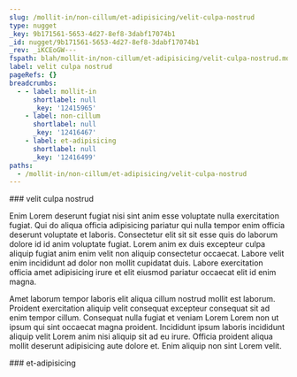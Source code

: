 ```yaml
---
slug: /mollit-in/non-cillum/et-adipisicing/velit-culpa-nostrud
type: nugget
_key: 9b171561-5653-4d27-8ef8-3dabf17074b1
_id: nugget/9b171561-5653-4d27-8ef8-3dabf17074b1
_rev: _iKCEoGW---
fspath: blah/mollit-in/non-cillum/et-adipisicing/velit-culpa-nostrud.md
label: velit culpa nostrud
pageRefs: {}
breadcrumbs:
  - - label: mollit-in
      shortlabel: null
      _key: '12415965'
    - label: non-cillum
      shortlabel: null
      _key: '12416467'
    - label: et-adipisicing
      shortlabel: null
      _key: '12416499'
paths:
  - /mollit-in/non-cillum/et-adipisicing/velit-culpa-nostrud
---
```


<NuggetArea>
<Nugget slug="/mollit-in/non-cillum/et-adipisicing/velit-culpa-nostrud" type="nugget" _key="9b171561-5653-4d27-8ef8-3dabf17074b1" _id="nugget/9b171561-5653-4d27-8ef8-3dabf17074b1" _rev="_iKCEoGW---" fspath="blah/mollit-in/non-cillum/et-adipisicing/velit-culpa-nostrud.md" label="velit culpa nostrud" paths="/mollit-in/non-cillum/et-adipisicing/velit-culpa-nostrud">
<NuggetBody>
### velit culpa nostrud

Enim Lorem deserunt fugiat nisi sint anim esse voluptate nulla exercitation fugiat. Qui do aliqua officia adipisicing pariatur qui nulla tempor enim officia deserunt voluptate et laboris. Consectetur elit sit sit esse quis do laborum dolore id id anim voluptate fugiat. Lorem anim ex duis excepteur culpa aliquip fugiat anim enim velit non aliquip consectetur occaecat. Labore velit enim incididunt ad dolor non mollit cupidatat duis. Labore exercitation officia amet adipisicing irure et elit eiusmod pariatur occaecat elit id enim magna.

Amet laborum tempor laboris elit aliqua cillum nostrud mollit est laborum. Proident exercitation aliquip velit consequat excepteur consequat sit ad enim tempor cillum. Consequat nulla fugiat et veniam Lorem Lorem non ut ipsum qui sint occaecat magna proident. Incididunt ipsum laboris incididunt aliquip velit Lorem anim nisi aliquip sit ad eu irure. Officia proident aliqua mollit deserunt adipisicing aute dolore et. Enim aliquip non sint Lorem velit.

</NuggetBody>
<Breadcrumbs>
<Crumbs>
<Crumb _key="12415965" label="mollit-in" /><Crumb _key="12416467" label="non-cillum" /><Crumb _key="12416499" label="et-adipisicing" />
</Crumbs>
</Breadcrumbs>
</Nugget>

<NuggetsInbound>
</NuggetsInbound>
<NuggetsOutbound>
</NuggetsOutbound>
</NuggetArea>
<PassagesInbound>
<Passage direction="inbound" type="passage" _key="12416499" _id="passage/12416499" _rev="_iKCEoGS---" label="et-adipisicing" passage="et-adipisicing" fspath="blah/mollit-in/non-cillum/et-adipisicing" paths="/mollit-in/non-cillum/et-adipisicing" slug="/mollit-in/non-cillum/et-adipisicing">
<NuggetBody>
### et-adipisicing

</NuggetBody>
<Breadcrumbs>
<Crumbs>
<Crumb _key="12415965" label="mollit-in" /><Crumb _key="12416467" label="non-cillum" />
</Crumbs>
</Breadcrumbs>
</Passage>

</PassagesInbound>
<PassagesOutbound>
</PassagesOutbound>